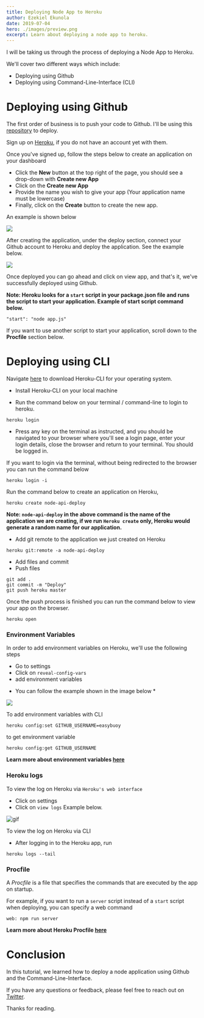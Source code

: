 ```yaml
---
title: Deploying Node App to Heroku
author: Ezekiel Ekunola
date: 2019-07-04
hero: ./images/preview.png
excerpt: Learn about deploying a node app to heroku.
---
```

I will be taking us through the process of deploying a Node App to Heroku.

We'll cover two different ways  which include:
- Deploying using Github 
- Deploying using Command-Line-Interface (CLI) 


# Deploying using Github
The first order of business is to push your code to Github. I'll be using this [repository](https://github.com/Easybuoy/node-api-deploy/) to deploy.


Sign up on [Heroku](https://heroku.com), if you do not have an account yet with them.


Once you've signed up, follow the steps below to create an application on your dashboard 
- Click the **New** button at the top right of the page,  you should see a drop-down with **Create new App**
- Click on the **Create new App**
- Provide the name you wish to give your app (Your application name must be lowercase)
- Finally, click on the **Create** button to create the new app.

An example is shown below

![](./images/create-heroku-app.gif)

After creating the application, under the deploy section, connect your Github account to Heroku and deploy the application. See the example below.

![](./images/deploying.gif)

Once deployed you can go ahead and click on view app, and that's it, we've successfully deployed using Github.

**Note: Heroku looks for a `start` script in your package.json file and runs the script to start your application. Example of start script command below.**

```
"start": "node app.js"
```
If you want to use another script to start your application, scroll down to the **Procfile** section below. 


# Deploying using CLI
Navigate [here](https://devcenter.heroku.com/articles/heroku-cli) to download Heroku-CLI for your operating system.


- Install Heroku-CLI on your local machine

- Run the command below on your terminal / command-line to login to heroku.

```
heroku login 
```

- Press any key on the terminal as instructed, and you should be navigated to your browser where you'll see a login page, enter your login details, close the browser and return to your terminal. You should be logged in.

If you want to login via the terminal, without being redirected to the browser you can run the command below 

```
heroku login -i
```

Run the command below to create an application on Heroku,
 ```
heroku create node-api-deploy
``` 

**Note: `node-api-deploy` in the above command is the name of the application we are creating, if we run `Heroku create` only, Heroku would generate a random name for our application.**

- Add git remote to the application we just created on Heroku

``` 
heroku git:remote -a node-api-deploy
```

- Add files and commit
- Push files 

```
git add .
git commit -m "Deploy"
git push heroku master
```
Once the push process is finished you can run the command below to view your app on the browser.
```
heroku open
```



### Environment Variables
In order to add environment variables on Heroku, we'll use the following steps
- Go to settings
- Click on `reveal-config-vars`
- add environment variables
* You can follow the example shown in the image below *

![](./images/environment-variables.gif)

To add environment variables with CLI
``` 
heroku config:set GITHUB_USERNAME=easybuoy
 ```

to get environment variable
```
heroku config:get GITHUB_USERNAME
```

**Learn more about environment variables [here](https://devcenter.heroku.com/articles/config-vars)**

### Heroku logs
To view the log on Heroku via `Heroku's web interface` 
- Click on settings
- Click on `view logs`
Example below.

![gif](https://thepracticaldev.s3.amazonaws.com/i/52onozq39bx20m0e1p2n.gif)

To view the log on Heroku via CLI
- After logging in to the Heroku app, run 

```
heroku logs --tail
```

### Procfile
A *Procfile* is a file that specifies the commands that are executed by the app on startup.

For example, if you want to run a `server` script instead of a `start` script when deploying, you can specify a web command 

```
web: npm run server
```

**Learn more about Heroku Procfile [here](https://devcenter.heroku.com/articles/procfile)**

# Conclusion
In this tutorial, we learned how to deploy a node application using Github and the Command-Line-Interface.

If you have any questions or feedback, please feel free to reach out on [Twitter](https://twitter.com/easybuoy).

Thanks for reading.